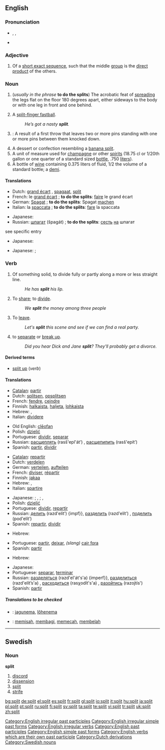 {{see|Split}}
{{wikipedia|split (disambiguation)|Split}}
==English==

===Pronunciation===
* {{enPR|splĭt}}, {{IPA|/splɪt/}}, {{SAMPA|/splIt/}}
* {{audio|en-us-split.ogg|Audio (US)}}

===Adjective===
{{wikipedia|split exact sequence}}
{{en-adj|-}}

# {{algebra}} Of a [[short exact sequence]], such that the middle [[group]] is the [[direct product]] of the others.

===Noun===
{{en-noun}}

# (''usually in the phrase'' '''to do the splits''') The acrobatic feat of [[spread]]ing the legs flat on the floor 180 degrees apart, either sideways to the body or with one leg in front and one behind.
# {{context|baseball|slang}} A [[split-finger fastball]].
#: ''He’s got a nasty '''split'''.''
# {{context|bowling}}: A result of a first throw that leaves two or more pins standing with one or more pins between them knocked down.
# A dessert or confection resembling a [[banana split]].
# A unit of measure used for [[champagne]] or other [[spirit]]s (18.75 cl or 1/20th gallon or one quarter of a standard sized [[bottle]], .750 [[liter]]s).
# A bottle of [[wine]] containing 0.375 liters of fluid, 1/2 the volume of a standard bottle; a [[demi]].

====Translations====
{{trans-top|acrobatic feat}}
* Dutch: [[grand écart]] {{m}}, [[spagaat]], [[split]] {{m}}
* French: le [[grand écart]] {{m}}; '''to do the splits''': [[faire]] le grand écart
* German: [[Spagat]] {{n}}; '''to do the splits''': Spagat [[machen]]
* Italian: la [[spaccata]] {{f}}; '''to do the splits''': [[fare]] la spaccata
{{trans-mid}}
* Japanese: {{t|ja|sc=Jpan|開脚|tr=kaikyaku}}
* Russian: [[шпагат]] (špagát) {{m}}; '''to do the splits''': [[сесть]] [[на]] шпагат
{{trans-bottom}}

{{trans-top|baseball pitch}}
see specific entry
{{trans-bottom}}

{{trans-top|bowling}}
{{trans-mid}}
* Japanese: {{t|ja|sc=Jpan|スプリット|tr=supuritto}}
{{trans-bottom}}

{{trans-top|a dessert or confection}}
{{trans-mid}}
{{trans-bottom}}

{{trans-top|a unit of measure used for champagne or other spirits}}
{{trans-mid}}
{{trans-bottom}}

{{trans-top|a bottle of wine containing 0.375 liters of fluid}}
{{trans-mid}}
* Japanese: {{qualifier|small bottle}} {{t|ja|sc=Jpan|小瓶|tr=kobin}}; {{qualifier|half size of a standard bottle}} {{t|ja|sc=Jpan|ハーフボトル|tr=hāfu botoru}}
{{trans-bottom}}

===Verb===
{{en-verb|splits|splitting|split}}

# {{transitive}} {{ergative}} Of something solid, to divide fully or partly along a more or less straight line.
#: ''He has '''split''' his lip.''
# {{transitive}} To [[share]]; to [[divide]].
#: ''We '''split''' the money among three people''
# {{slang}} To [[leave]].
#: ''Let's '''split''' this scene and see if we can find a real party.''
# to [[separate]] or [[break up]].
#: ''Did you hear Dick and Jane '''split'''?  They'll probably get a divorce.''

====Derived terms====
* [[split up]] (''verb'')

====Translations====
{{trans-top|divide along a more or less straight line}}
* [[Catalan]]: [[partir]]
* Dutch: [[splitsen]], [[opsplitsen]]
* French: [[fendre]], [[ceindre]]
* Finnish: [[halkaista]], [[haljeta]], [[lohkaista]]
* Hebrew: {{he-translation|לפצל|lefatsél}}, {{he-translation|לחלק|lekhalék}}
* Italian: [[dividere]]
{{trans-mid}}
* Old English: [[cleofan|clēofan]]
* Polish: [[dzielić]]
* Portuguese: [[dividir]], [[separar]]
* Russian: [[расщеплять]] (rasš'epl'át’) {{impf}}, [[расщепипить]] (rasš'epít’) {{pf}}
* Spanish: [[partir]], [[dividir]]
{{trans-bottom}}

{{trans-top|share out}}
* [[Catalan]]: [[repartir]]
* Dutch: [[verdelen]]
* German: [[verteilen]], [[aufteilen]]
* French: [[diviser]], [[répartir]]
* Finnish: [[jakaa]]
* Hebrew: {{he-translation|להתחלק|lehitkhalék}}, {{he-translation|לחלק|lekhalék}}
* Italian: [[spartire]]
{{trans-mid}}
* Japanese: {{qualifier|share out}} {{t|ja|sc=Jpan|分ける|tr=wakeru}}; {{qualifier|divide}} {{t|ja|sc=Jpan|分離する|tr=bunri suru}}, {{t|ja|sc=Jpan|分断する|tr=bundan suru}}; {{qualifier|cut off}} {{t|ja|sc=Jpan|切断する|tr=setsudan suru}}, {{t|ja|sc=Jpan|切り離す|tr=kiri-hanasu}}
* Polish: [[dzielić]]
* Portuguese: [[dividir]], [[repartir]]
* Russian: [[делить]] (razd'elít’) {impf}}, [[разделить]] (razd'elít’) {{pf}}, [[поделить]] (pod'elít’) {{pf}}
* Spanish: [[repartir]], [[dividir]]
{{trans-bottom}}

{{trans-top|leave}}
* Hebrew: {{he-translation|לעזוב|la`azóv}}
{{trans-mid}}
* Portuguese: [[partir]], [[deixar]], ''(slang)'' [[cair fora]]
* Spanish: [[partir]]
{{trans-bottom}}

{{trans-top|separate}}
* Hebrew: {{he-translation|להיפרד|lehiparéd}}
{{trans-mid}}
* Japanese: {{t|ja|sc=Jpan|別れる|tr=wakareru}}
* Portuguese: [[separar]], [[terminar]]
* Russian: [[разделяться]] (razd'el'át's'a) {imperf}}, [[разделиться]] (razd'elít’s'a) {{pf}}, [[расходиться]] (rasχodít's'a) {{impf}}, [[разойтись]] (razojtís') {{pf}}
* Spanish: [[partir]]
{{trans-bottom}}

=====Translations to be checked=====
<!--Remove this section once all of the translations below have been moved into the tables above.-->
{{checktrans}}

* {{ttbc|Estonian}}: [[jagunema]], [[lõhenema]]
* {{ttbc|Indonesian}}: [[pisah|memisah]], [[bagi|membagi]], [[pecah|memecah]], [[belah|membelah]]

[[Category:English irregular past participles]]
[[Category:English irregular simple past forms]]
[[Category:English irregular verbs]]
[[Category:English past participles]]
[[Category:English simple past forms]]
[[Category:English verbs which are their own past participle]]

----

==Swedish==

===Noun===
{{sv-noun|split|spliten|spliter|spliterna|splits|splitens|spliters|spliternas}}
'''split'''

# [[discord]]
# [[dissension]]
# [[split]]
# [[strife]]

[[Category:Dutch derivations]]
[[Category:Swedish nouns]]

[[bg:split]]
[[de:split]]
[[el:split]]
[[es:split]]
[[fr:split]]
[[gl:split]]
[[io:split]]
[[it:split]]
[[hu:split]]
[[ja:split]]
[[pl:split]]
[[pt:split]]
[[ru:split]]
[[fi:split]]
[[sv:split]]
[[ta:split]]
[[te:split]]
[[vi:split]]
[[tr:split]]
[[uk:split]]
[[zh:split]]